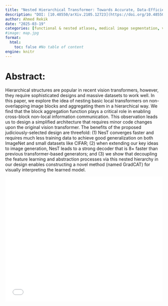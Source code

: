 ```yaml
---
title: "Nested Hierarchical Transformer: Towards Accurate, Data-Efficient and Interpretable Visual Understanding"
description: "DOI: [10.48550/arXiv.2105.12723](https://doi.org/10.48550/arXiv.2105.12723){target='_blank'}"
author: Ahmed Rekik
date: "2025-03-19"
categories: [functional & nested atlases, medical image segmentation, vision transformers]
#image: map.jpg
format:
  html:
    toc: false #No table of content
engine: knitr
---
```


# Abstract:

Hierarchical structures are popular in recent vision transformers, however, they require sophisticated designs and massive datasets to work well. In this paper, we explore the idea of nesting basic local transformers on non-overlapping image blocks and aggregating them in a hierarchical way. We find that the block aggregation function plays a critical role in enabling cross-block non-local information communication.
This observation leads us to design a simplified architecture that requires minor code changes upon the original vision transformer. The benefits of the proposed judiciously-selected design are threefold: (1) NesT converges faster and requires
much less training data to achieve good generalization on both ImageNet and small datasets like CIFAR; (2) when extending
our key ideas to image generation, NesT leads to a strong decoder that is 8× faster than previous transformer-based generators; and (3) we show that decoupling the feature learning and abstraction processes via this nested hierarchy in our design enables constructing a novel method (named GradCAT) for visually interpreting the learned model.

![](../../../journalclub/pdfs/2025_03_19_Ahmed_Transformer_Based_Models.pdf){width=100% height=400}